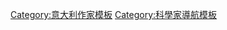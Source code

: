 {{Navbox
| name  = 伽利略·伽利莱
| title = [[伽利略·伽利莱]]
| state = {{{state|autocollapse}}}
| listclass = hlist
| image = [[File:Galileo-picture.jpg|right|100px]]

| group1 = 科学事业
| list1  =
*[[观测天文学]]
*[[Galileo affair]]
*[[Galileo's escapement]]
*[[伽利略衛星]]
*[[伽利略变换]]
*{{le|伽利略比薩斜塔實驗|Galileo's Leaning Tower of Pisa experiment}}
*[[Thermoscope]]
*[[金星相位]]

| group2 = 著作
| list2  = 
*《[[The Assayer]]》
*《[[关于托勒密和哥白尼两大世界体系的对话]]》
*《[[星際信使]]》
*《[[Two New Sciences]]》

| group3 = 家庭
| list3  = 
*[[Vincenzo Galilei]]（父亲）
*[[Michelagnolo Galilei]]（兄弟）
*[[Vincenzo Gamba]]（儿子）
*[[Maria Celeste]]（女儿）
*[[Marina Gamba]]（情妇）

| group4 = 相關
| list4 =
*[[焦耶洛别墅]](伽利略别墅)
*[[伽利略博物馆]]
*[[伽利略溫度計]]
*[[伽利略号探测器]]
*[[比萨-圣朱斯托机场|比萨-圣朱斯托“伽利略·伽利莱”国际机场]]

| group5 = 在流行文化中
| list5 =
*[[伽利略传]](1943年)

}}<noinclude>
{{collapsible option}}
[[Category:意大利作家模板]]
[[Category:科學家導航模板]]
</noinclude>